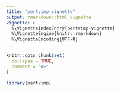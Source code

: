```yaml
---
title: "pertvimp-vignette"
output: rmarkdown::html_vignette
vignette: >
  %\VignetteIndexEntry{pertvimp-vignette}
  %\VignetteEngine{knitr::rmarkdown}
  %\VignetteEncoding{UTF-8}
---
```


```r
knitr::opts_chunk$set(
  collapse = TRUE,
  comment = "#>"
)
```

```r
library(pertvimp)
```
